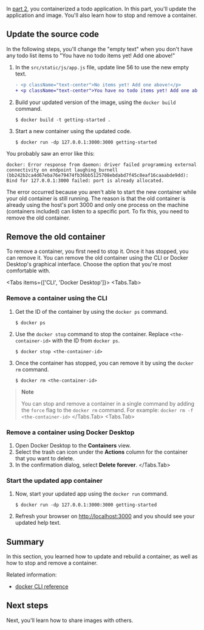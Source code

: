 
In [part 2](./02_our_app), you containerized a todo application. In this part, you'll update the application and image. You'll also learn how to stop and remove a container.

## Update the source code

In the following steps, you'll change the "empty text" when you don't have any todo list items to "You have no todo items yet! Add one above!"


1. In the `src/static/js/app.js` file, update line 56 to use the new empty text.

   ```diff
   - <p className="text-center">No items yet! Add one above!</p>
   + <p className="text-center">You have no todo items yet! Add one above!</p>
   ```

2. Build your updated version of the image, using the `docker build` command.

   ```console
   $ docker build -t getting-started .
   ```

3. Start a new container using the updated code.

   ```console
   $ docker run -dp 127.0.0.1:3000:3000 getting-started
   ```

You probably saw an error like this:

```console
docker: Error response from daemon: driver failed programming external connectivity on endpoint laughing_burnell 
(bb242b2ca4d67eba76e79474fb36bb5125708ebdabd7f45c8eaf16caaabde9dd): Bind for 127.0.0.1:3000 failed: port is already allocated.
```

The error occurred because you aren't able to start the new container while your old container is still running. The reason is that the old container is already using the host's port 3000 and only one process on the machine (containers included) can listen to a specific port. To fix this, you need to remove the old container.

## Remove the old container

To remove a container, you first need to stop it. Once it has stopped, you can remove it. You can remove the old container using the CLI or Docker Desktop's graphical interface. Choose the option that you're most comfortable with.

<Tabs items={['CLI', 'Docker Desktop']}>
  <Tabs.Tab>
   ### Remove a container using the CLI

   1. Get the ID of the container by using the `docker ps` command.

      ```console
      $ docker ps
      ```

   2. Use the `docker stop` command to stop the container. Replace `<the-container-id>` with the ID from `docker ps`.

      ```console
      $ docker stop <the-container-id>
      ```

   3. Once the container has stopped, you can remove it by using the `docker rm` command.

      ```console
      $ docker rm <the-container-id>
      ```

   >**Note**
   >
   >You can stop and remove a container in a single command by adding the `force` flag to the `docker rm` command. For example: `docker rm -f <the-container-id>`
  </Tabs.Tab>
  <Tabs.Tab>
   ### Remove a container using Docker Desktop

   1. Open Docker Desktop to the **Containers** view.
   2. Select the trash can icon under the **Actions** column for the container that you want to delete.
   3. In the confirmation dialog, select **Delete forever**.
  </Tabs.Tab>
</Tabs>

### Start the updated app container

1. Now, start your updated app using the `docker run` command.

   ```console
   $ docker run -dp 127.0.0.1:3000:3000 getting-started
   ```

2. Refresh your browser on [http://localhost:3000](http://localhost:3000) and you should see your updated help text.

## Summary

In this section, you learned how to update and rebuild a container, as well as how to stop and remove a container.

Related information:
 - [docker CLI reference](https://docs.docker.com/reference/cli/docker/)

## Next steps

Next, you'll learn how to share images with others.

